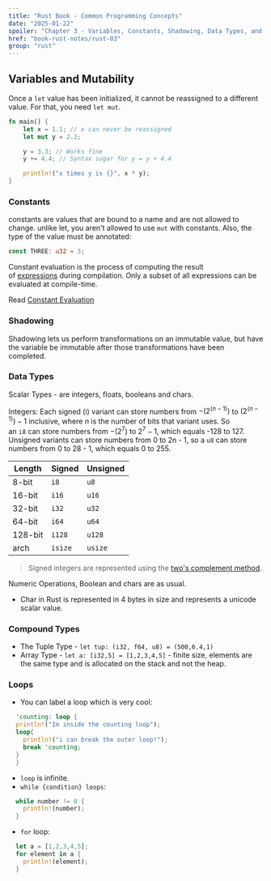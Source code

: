 ```yaml
---
title: "Rust Book - Common Programming Concepts"
date: "2025-01-22"
spoiler: "Chapter 3 - Variables, Constants, Shadowing, Data Types, and Loops"
href: "book-rust-notes/rust-03"
group: "rust"
---
```


## Variables and Mutability

Once a `let` value has been initialized, it cannot be reassigned to a different value. For that, you need `let mut`.

```rust
fn main() {
    let x = 1.1; // x can never be reassigned
    let mut y = 2.2;

    y = 3.3; // Works fine
    y += 4.4; // Syntax sugar for y = y + 4.4

    println!("x times y is {}", x * y);
}
```

### Constants

constants are values that are bound to a name and are not allowed to change. unlike let, you aren't allowed to use `mut` with constants.
Also, the type of the value must be annotated:

```rust
const THREE: u32 = 3;
```

Constant evaluation is the process of computing the result of [expressions](https://doc.rust-lang.org/reference/expressions.html) during compilation. Only a subset of all expressions can be evaluated at compile-time.

Read [Constant Evaluation](https://doc.rust-lang.org/reference/const_eval.html)

### Shadowing

Shadowing lets us perform transformations on an immutable value, but have the variable be immutable after those transformations have been completed.

### Data Types

Scalar Types - are integers, floats, booleans and chars.

Integers:
Each signed (i) variant can store numbers from $-(2^(n - 1))$ to $(2^(n-1))-1$ inclusive, where *n* is the number of bits that variant uses. So an `i8` can store numbers from $-(2^7)$ to $2^7 - 1$, which equals -128 to 127. Unsigned variants can store numbers from 0 to 2n - 1, so a `u8` can store numbers from 0 to 28 - 1, which equals 0 to 255.

| Length  | Signed  | Unsigned |
| ------- | ------- | -------- |
| 8-bit   | `i8`    | `u8`     |
| 16-bit  | `i16`   | `u16`    |
| 32-bit  | `i32`   | `u32`    |
| 64-bit  | `i64`   | `u64`    |
| 128-bit | `i128`  | `u128`   |
| arch    | `isize` | `usize`  |

> Signed integers are represented using the [two's complement method](https://en.wikipedia.org/wiki/Two%27s_complement).

Numeric Operations, Boolean and chars are as usual.

- Char in Rust is represented in 4 bytes in size and represents a unicode scalar value.

### Compound Types

- The Tuple Type - `let tup: (i32, f64, u8) = (500,6.4,1)`
- Array Type - `let a: [i32,5] = [1,2,3,4,5]` - finite size, elements are the same type and is allocated on the stack and not the heap.

### Loops

- You can label a loop which is very cool:

```rust
  'counting: loop {
  println!("Im inside the counting loop");
  loop{
  	println!("i can break the outer loop!");
  	break 'counting;
  }
  }
```

- `loop` is infinite.
- `while {condition} loops`:

```rust
  while number != 0 {
    println!(number);
  }
```

- `for` loop:

```rust
  let a = [1,2,3,4,5];
  for element in a {
    println!(element);
  }
```
